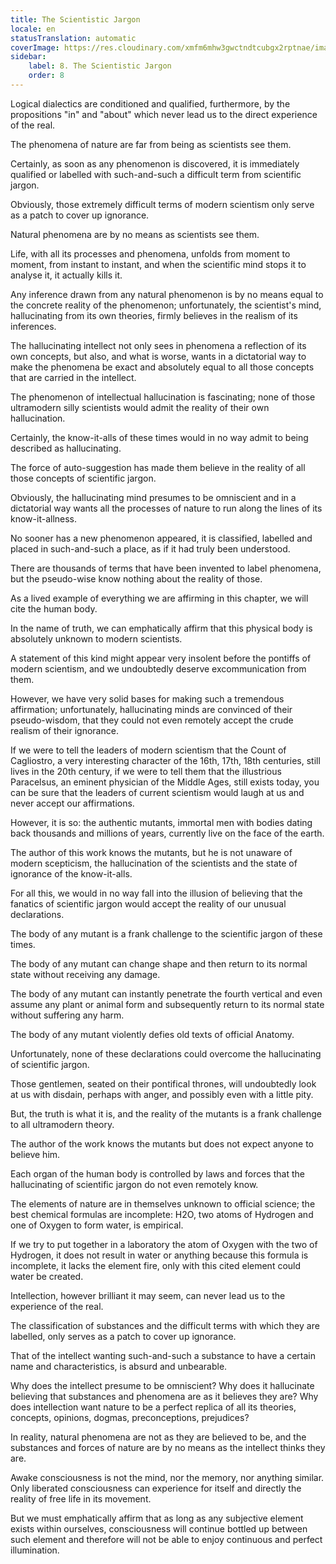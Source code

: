 ```yaml
---
title: The Scientistic Jargon
locale: en
statusTranslation: automatic
coverImage: https://res.cloudinary.com/xmfm6mhw3gwctndtcubgx2rptnae/image/upload/v1741354419/small_cover_la_gran_rebelion_28716e29d2.webp
sidebar:
    label: 8. The Scientistic Jargon
    order: 8
---
```

Logical dialectics are conditioned and qualified, furthermore, by the propositions "in" and "about" which never lead us to the direct experience of the real.

The phenomena of nature are far from being as scientists see them.

Certainly, as soon as any phenomenon is discovered, it is immediately qualified or labelled with such-and-such a difficult term from scientific jargon.

Obviously, those extremely difficult terms of modern scientism only serve as a patch to cover up ignorance.

Natural phenomena are by no means as scientists see them.

Life, with all its processes and phenomena, unfolds from moment to moment, from instant to instant, and when the scientific mind stops it to analyse it, it actually kills it.

Any inference drawn from any natural phenomenon is by no means equal to the concrete reality of the phenomenon; unfortunately, the scientist's mind, hallucinating from its own theories, firmly believes in the realism of its inferences.

The hallucinating intellect not only sees in phenomena a reflection of its own concepts, but also, and what is worse, wants in a dictatorial way to make the phenomena be exact and absolutely equal to all those concepts that are carried in the intellect.

The phenomenon of intellectual hallucination is fascinating; none of those ultramodern silly scientists would admit the reality of their own hallucination.

Certainly, the know-it-alls of these times would in no way admit to being described as hallucinating.

The force of auto-suggestion has made them believe in the reality of all those concepts of scientific jargon.

Obviously, the hallucinating mind presumes to be omniscient and in a dictatorial way wants all the processes of nature to run along the lines of its know-it-allness.

No sooner has a new phenomenon appeared, it is classified, labelled and placed in such-and-such a place, as if it had truly been understood.

There are thousands of terms that have been invented to label phenomena, but the pseudo-wise know nothing about the reality of those.

As a lived example of everything we are affirming in this chapter, we will cite the human body.

In the name of truth, we can emphatically affirm that this physical body is absolutely unknown to modern scientists.

A statement of this kind might appear very insolent before the pontiffs of modern scientism, and we undoubtedly deserve excommunication from them.

However, we have very solid bases for making such a tremendous affirmation; unfortunately, hallucinating minds are convinced of their pseudo-wisdom, that they could not even remotely accept the crude realism of their ignorance.

If we were to tell the leaders of modern scientism that the Count of Cagliostro, a very interesting character of the 16th, 17th, 18th centuries, still lives in the 20th century, if we were to tell them that the illustrious Paracelsus, an eminent physician of the Middle Ages, still exists today, you can be sure that the leaders of current scientism would laugh at us and never accept our affirmations.

However, it is so: the authentic mutants, immortal men with bodies dating back thousands and millions of years, currently live on the face of the earth.

The author of this work knows the mutants, but he is not unaware of modern scepticism, the hallucination of the scientists and the state of ignorance of the know-it-alls.

For all this, we would in no way fall into the illusion of believing that the fanatics of scientific jargon would accept the reality of our unusual declarations.

The body of any mutant is a frank challenge to the scientific jargon of these times.

The body of any mutant can change shape and then return to its normal state without receiving any damage.

The body of any mutant can instantly penetrate the fourth vertical and even assume any plant or animal form and subsequently return to its normal state without suffering any harm.

The body of any mutant violently defies old texts of official Anatomy.

Unfortunately, none of these declarations could overcome the hallucinating of scientific jargon.

Those gentlemen, seated on their pontifical thrones, will undoubtedly look at us with disdain, perhaps with anger, and possibly even with a little pity.

But, the truth is what it is, and the reality of the mutants is a frank challenge to all ultramodern theory.

The author of the work knows the mutants but does not expect anyone to believe him.

Each organ of the human body is controlled by laws and forces that the hallucinating of scientific jargon do not even remotely know.

The elements of nature are in themselves unknown to official science; the best chemical formulas are incomplete: H2O, two atoms of Hydrogen and one of Oxygen to form water, is empirical.

If we try to put together in a laboratory the atom of Oxygen with the two of Hydrogen, it does not result in water or anything because this formula is incomplete, it lacks the element fire, only with this cited element could water be created.

Intellection, however brilliant it may seem, can never lead us to the experience of the real.

The classification of substances and the difficult terms with which they are labelled, only serves as a patch to cover up ignorance.

That of the intellect wanting such-and-such a substance to have a certain name and characteristics, is absurd and unbearable.

Why does the intellect presume to be omniscient? Why does it hallucinate believing that substances and phenomena are as it believes they are? Why does intellection want nature to be a perfect replica of all its theories, concepts, opinions, dogmas, preconceptions, prejudices?

In reality, natural phenomena are not as they are believed to be, and the substances and forces of nature are by no means as the intellect thinks they are.

Awake consciousness is not the mind, nor the memory, nor anything similar. Only liberated consciousness can experience for itself and directly the reality of free life in its movement.

But we must emphatically affirm that as long as any subjective element exists within ourselves, consciousness will continue bottled up between such element and therefore will not be able to enjoy continuous and perfect illumination.

